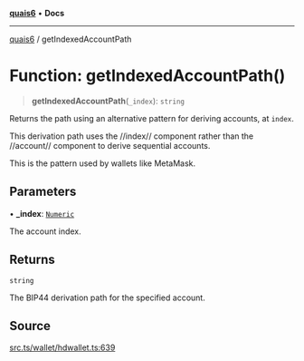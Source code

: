 [**quais6**](../README.md) • **Docs**

***

[quais6](../globals.md) / getIndexedAccountPath

# Function: getIndexedAccountPath()

> **getIndexedAccountPath**(`_index`): `string`

Returns the path using an alternative pattern for deriving accounts,
 at `index`.

 This derivation path uses the //index// component rather than the
 //account// component to derive sequential accounts.

 This is the pattern used by wallets like MetaMask.

## Parameters

• **\_index**: [`Numeric`](../type-aliases/Numeric.md)

The account index.

## Returns

`string`

The BIP44 derivation path for the specified account.

## Source

[src.ts/wallet/hdwallet.ts:639](https://github.com/dominant-strategies/quais-6.js/blob/aca1855329c3946c627ab7f16ac5304cea7d20c5/src.ts/wallet/hdwallet.ts#L639)
